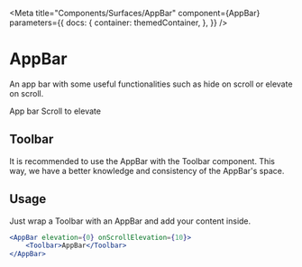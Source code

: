 
<Meta
    title="Components/Surfaces/AppBar"
    component={AppBar}
    parameters={{
        docs: {
            container: themedContainer,
        },
    }}
/>

# AppBar

An app bar with some useful functionalities such as hide on scroll or elevate on scroll.

<Canvas>
    <Row style={{ height: "200px" }} alignItems="center">
        <AppBar elevation={0} onScrollElevation={10}>
            <Toolbar>
                <Row flex={1} gap={20} justifyContent="space-between">
                    <Typography variant="body1">App bar</Typography>
                    <Typography variant="body1">Scroll to elevate</Typography>
                </Row>
            </Toolbar>
        </AppBar>
    </Row>
</Canvas>

## Toolbar

It is recommended to use the AppBar with the Toolbar component. This way, we have a better knowledge and consistency of the AppBar's space.

## Usage

Just wrap a Toolbar with an AppBar and add your content inside.

```jsx
<AppBar elevation={0} onScrollElevation={10}>
    <Toolbar>AppBar</Toolbar>
</AppBar>
```

<div style={{ height: "30vh" }} />
